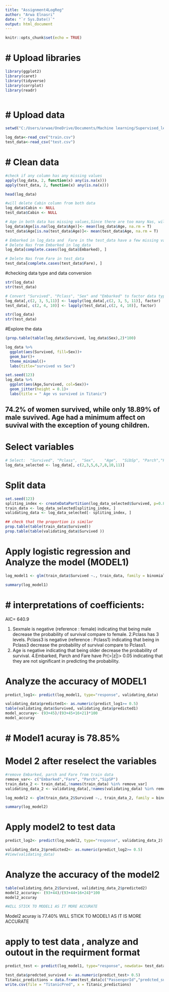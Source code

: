 ---
title: "Assignment4LogReg"
author: "Arwa Elnasri"
date: "`r Sys.Date()`"
output: html_document
---

```{r setup, include=FALSE}
knitr::opts_chunk$set(echo = TRUE)
```
 
# # Upload libraries
```{r}
library(ggplot2)
library(caret)
library(tidyverse)
library(corrplot)
library(readr)



```

# # Upload data
```{r}
setwd("C:/Users/arwae/OneDrive/Documents/Machine learning/Supervised_learning/Logistic-Reg/Assignment4logisticReg")

log_data<-read_csv("train.csv")
test_data<-read_csv("test.csv")


```
# # Clean data
```{r}
#check if any column has any missing values
apply(log_data, 2, function(x) any(is.na(x)))
apply(test_data, 2, function(x) any(is.na(x)))

head(log_data)

#will delete Cabin column from both data
log_data$Cabin <- NULL
test_data$Cabin <- NULL

# Age in both data has missing values,Since there are too many Nas, will fill them with the mean of the age.
log_data$Age[is.na(log_data$Age)]<- mean(log_data$Age, na.rm = T)
test_data$Age[is.na(test_data$Age)]<- mean(test_data$Age, na.rm = T)

# Embarked in log_data and  Fare in the test_data have a few missing values, will delete them
# Delete Nas from Embarked in log_data
log_data[complete.cases(log_data$Embarked), ]

# Delete Nas from Fare in test_data
test_data[complete.cases(test_data$Fare), ]

```

#checking data type and data conversion 
```{r}
str(log_data)
str(test_data)

# Convert "Survived", "Pclass", "Sex" and "Embarked" to factor data type
log_data[,c(2, 3, 5,11)] <- lapply(log_data[,c(2, 3, 5, 11)], factor)
test_data[, c(2, 4, 10)] <- lapply(test_data[,c(2, 4, 10)], factor)

str(log_data)
str(test_data)
```
#Explore the data
```{r}
(prop.table(table(log_data$Survived, log_data$Sex),2)*100)

log_data %>% 
  ggplot(aes(Survived, fill=Sex))+
  geom_bar()+
  theme_minimal()+
  labs(title="survived vs Sex")

set.seed(123)
log_data %>%
  ggplot(aes(Age,Survived, col=Sex))+
  geom_jitter(height = 0.1)+
  labs(title = " Age vs survived in Titanic")


```
## 74.2% of women survived, while only 18.89% of male suvived. Age had a minimum affect on suvival with the exception of young children. 



# Select variables
```{r}
# Select:  "Survived", "Pclass",  "Sex",    "Age",  "SibSp", "Parch","Fare" and "Embarked"  
log_data_selected <- log_data[, c(2,3,5,6,7,8,10,11)]

```
# Split data
```{r}
set.seed(123)
spliting_index <- createDataPartition(log_data_selected$Survived, p=0.8, list = FALSE)
train_data <- log_data_selected[spliting_index, ]
validating_data <- log_data_selected[- spliting_index, ]

## check that the proportion is similar
prop.table(table(train_data$Survived))
prop.table(table(validating_data$Survived ))
```

# Apply logistic regression and Analyze the model (MODEL1)
```{r}
log_model1 <- glm(train_data$Survived ~., train_data, family = binomial)

summary(log_model1)
```
# # interpretations of coefficients:
AIC= 640.9

1. Sexmale is negative (reference : female) indicating that being male decrease the probability of survival compare to female.
2.Pclass has 3 levels. Pclass3 is negative (reference : Pclass1) indicating that being in Pclass3 decrease the probability of survival compare to Pclass1.
3. Age is negative indicating that being older decrease the probability of survival.
4.Embarked, Parch and Fare have Pr(>|z|)> 0.05 indicating that they are not significant in predicting the probability.

# Analyze the accuracy of MODEL1
```{r}
predict_log1<- predict(log_model1, type="response", validating_data)

validating_data$predicted1<- as.numeric(predict_log1>= 0.5)
table(validating_data$Survived, validating_data$predicted1)
model_accuray<- (93+45)/(93+45+16+21)*100
model_accuray
```
# # Model1 acuray is 78.85%



# Model 2 after reselect the variables
```{r}
#remove Embarked, parch and Fare from train data
remove_var<- c("Embarked","Fare", "Parch","SipSP")
train_data_2 <- train_data[,!names(train_data) %in% remove_var]
validating_data_2 <- validating_data[,!names(validating_data) %in% remove_var]

log_model2 <- glm(train_data_2$Survived ~., train_data_2, family = binomial)

summary(log_model2)

```
# Apply model2 to test data
```{r}
predict_log2<- predict(log_model2, type="response", validating_data_2)

validating_data_2$predicted2<- as.numeric(predict_log2>= 0.5)
#View(validating_data)
```


# Analyze the accuracy of the model2
```{r}
table(validating_data_2$Survived, validating_data_2$predicted2)
model2_accuray<- (93+44)/(93+44+16+24)*100
model2_accuray

#WILL STICK TO MODEL1 AS IT MORE ACCURATE

```
Model2 acuray is 77.40%
WILL STICK TO MODEL1 AS IT IS MORE ACCURATE


# apply to test data , analyze and outout in the requirment format
```{r}
predict_test <- predict(log_model1, type="response", newdata= test_data)

test_data$predcted_survived <- as.numeric(predict_test> 0.5)
Titanic_predictions = data.frame(test_data[c("PassengerId","predcted_survived")])
write.csv(file = "TitanicPred", x = Titanic_predictions)

```


